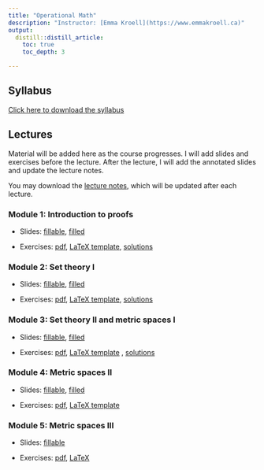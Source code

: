 ```yaml
---
title: "Operational Math"
description: "Instructor: [Emma Kroell](https://www.emmakroell.ca)"
output:
  distill::distill_article:
    toc: true
    toc_depth: 3

---
```


## Syllabus
[Click here to download the syllabus](Math/2023/syllabus/syllabus_operational_math.pdf)


## Lectures

Material will be added here as the course progresses. I will add slides and exercises before the lecture. After the lecture, I will add the annotated slides and update the lecture notes. 


<!-- Note: I will comment these in as the course progresses. Before each lecture students will have access to the slides with blanks as well as the exercises (either a pdf or a tex file they can fill in). After each lecture I will add the filled-in slides (I will hand-write during the lecture) and update the lecture notes -->


You may download the [lecture notes](Math/2023/lecture_notes/math_notes.pdf), which will be updated after each lecture.



### Module 1: Introduction to proofs

- Slides: [fillable](Math/2023/module1/slides.pdf),  [filled](Math/2023/module1/slides_filled.pdf) 

- Exercises: [pdf](Math/2023/module1/exercises.pdf), [LaTeX template](Math/2023/module1/exercises.tex), [solutions](Math/2023/module1/exercise_solutions.pdf)


### Module 2: Set theory I

- Slides: [fillable](Math/2023/module2/slides.pdf), [filled](Math/2023/module2/slides_filled.pdf)

- Exercises: [pdf](Math/2023/module2/exercises.pdf), [LaTeX template](Math/2023/module2/exercises.tex), [solutions](Math/2023/module2/exercise_solutions.pdf)


### Module 3: Set theory II and metric spaces I

- Slides: [fillable](Math/2023/module3/slides.pdf), [filled](Math/2023/module3/slides_filled.pdf)

- Exercises: [pdf](Math/2023/module3/exercises.pdf), [LaTeX template](Math/2023/module3/exercises.tex) , [solutions](Math/2023/module3/exercise_solutions.pdf)



### Module 4: Metric spaces II

- Slides: [fillable](Math/2023/module4/slides.pdf), [filled](Math/2023/module4/slides_filled.pdf)

- Exercises: [pdf](Math/2023/module4/exercises.pdf), [LaTeX template](Math/2023/module4/exercises.tex) <!--, [solutions](Math/2023/module4/exercise_solutions.pdf)
-->


### Module 5: Metric spaces III

- Slides: [fillable](Math/2023/module5/slides.pdf)<!-- , [filled](Math/2023/module5/slides_filled.pdf)-->

- Exercises: [pdf](Math/2023/module5/exercises.pdf), [LaTeX](Math/2023/module5/exercises.tex)<!-- , [solutions](Math/2023/module5/exercise_solutions.pdf) -->


<!-- 
### Module 6: Metric spaces IV

- Slides: [fillable](Math/2023/module6/slides.pdf), [filled](Math/2023/module6/slides_filled.pdf)

- Exercises: [pdf](Math/2023/module6/exercises.pdf), [LaTeX](Math/2023/module6/exercises.tex), [solutions](Math/2023/module6/exercise_solutions.pdf) 
-->

<!-- 
### Module 7: Linear algebra I

- Slides: [fillable](Math/2023/module7/slides.pdf), [filled](Math/2023/module7/slides_filled.pdf)

- Exercises: [pdf](Math/2023/module7/exercises.pdf), [LaTeX](Math/2023/module7/exercises.tex), [solutions](Math/2023/module7/exercise_solutions.pdf)
-->

<!-- 
### Module 8: Linear algebra II

- Slides: [fillable](Math/2023/module8/slides.pdf), [filled](Math/2023/module8/slides_filled.pdf)

- Exercises: [pdf](Math/2023/module8/exercises.pdf), [LaTeX](Math/2023/module8/exercises.tex), [solutions](Math/2023/module8/exercise_solutions.pdf)
-->

<!-- 
### Module 9: Linear algebra III

- Slides: [fillable](Math/2023/module9/slides.pdf), [filled](Math/2023/module9/slides_filled.pdf)

- Exercises: [pdf](Math/2023/module9/exercises.pdf), [LaTeX](Math/2023/module9/exercises.tex), [solutions](Math/2023/module9/exercise_solutions.pdf)
-->

<!-- 
### Module 10: Differentiation and integration

- Slides: [fillable](Math/2023/module10/slides.pdf), [filled](Math/2023/module10/slides_filled.pdf)

- Exercises: [pdf](Math/2023/module10/exercises.pdf), [LaTeX](Math/2023/module10/exercises.tex), [solutions](Math/2023/module10/exercise_solutions.pdf)
-->






